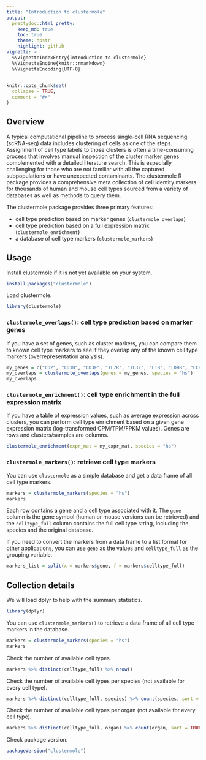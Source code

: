 ```yaml
---
title: "Introduction to clustermole"
output:
  prettydoc::html_pretty:
    keep_md: true
    toc: true
    theme: hpstr
    highlight: github
vignette: >
  %\VignetteIndexEntry{Introduction to clustermole}
  %\VignetteEngine{knitr::rmarkdown}
  %\VignetteEncoding{UTF-8}
---
```


```r
knitr::opts_chunk$set(
  collapse = TRUE,
  comment = "#>"
)
```

## Overview

A typical computational pipeline to process single-cell RNA sequencing (scRNA-seq) data includes clustering of cells as one of the steps. Assignment of cell type labels to those clusters is often a time-consuming process that involves manual inspection of the cluster marker genes complemented with a detailed literature search. This is especially challenging for those who are not familiar with all the captured subpopulations or have unexpected contaminants. The clustermole R package provides a comprehensive meta collection of cell identity markers for thousands of human and mouse cell types sourced from a variety of databases as well as methods to query them.

The clustermole package provides three primary features:

* cell type prediction based on marker genes (`clustermole_overlaps`)
* cell type prediction based on a full expression matrix (`clustermole_enrichment`)
* a database of cell type markers (`clustermole_markers`)

## Usage

Install clustermole if it is not yet available on your system.

```r
install.packages("clustermole")
```

Load clustermole.

```r
library(clustermole)
```

### `clustermole_overlaps()`: cell type prediction based on marker genes

If you have a set of genes, such as cluster markers, you can compare them to known cell type markers to see if they overlap any of the known cell type markers (overrepresentation analysis).

```r
my_genes = c("CD2", "CD3D", "CD3E", "IL7R", "IL32", "LTB", "LDHB", "CCR7")
my_overlaps = clustermole_overlaps(genes = my_genes, species = "hs")
my_overlaps
```

### `clustermole_enrichment()`: cell type enrichment in the full expression matrix

If you have a table of expression values, such as average expression across clusters, you can perform cell type enrichment based on a given gene expression matrix (log-transformed CPM/TPM/FPKM values). Genes are rows and clusters/samples are columns.

```r
clustermole_enrichment(expr_mat = my_expr_mat, species = "hs")
```

### `clustermole_markers()`: retrieve cell type markers

You can use `clustermole` as a simple database and get a data frame of all cell type markers.

```r
markers = clustermole_markers(species = "hs")
markers
```

Each row contains a gene and a cell type associated with it. The `gene` column is the gene symbol (human or mouse versions can be retrieved) and the `celltype_full` column contains the full cell type string, including the species and the original database.

If you need to convert the markers from a data frame to a list format for other applications, you can use `gene` as the values and `celltype_full` as the grouping variable.

```r
markers_list = split(x = markers$gene, f = markers$celltype_full)
```

## Collection details

We will load dplyr to help with the summary statistics.

```r
library(dplyr)
```

You can use `clustermole_markers()` to retrieve a data frame of all cell type markers in the database.

```r
markers = clustermole_markers(species = "hs")
markers
```

Check the number of available cell types.

```r
markers %>% distinct(celltype_full) %>% nrow()
```

Check the number of available cell types per species (not available for every cell type).

```r
markers %>% distinct(celltype_full, species) %>% count(species, sort = TRUE)
```

Check the number of available cell types per organ (not available for every cell type).

```r
markers %>% distinct(celltype_full, organ) %>% count(organ, sort = TRUE)
```

Check package version.

```r
packageVersion("clustermole")
```

